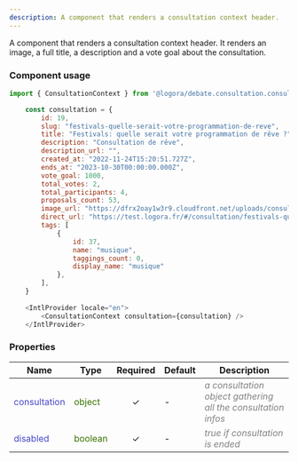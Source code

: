 ```yaml
---
description: A component that renders a consultation context header.
---
```



A component that renders a consultation context header. It renders an image, a full title, a description and a vote goal about the consultation.

### Component usage
```js
import { ConsultationContext } from '@logora/debate.consultation.consultation_context';
```
```js
    const consultation = {
        id: 19,
        slug: "festivals-quelle-serait-votre-programmation-de-reve",
        title: "Festivals: quelle serait votre programmation de rêve ?",
        description: "Consultation de rêve",
        description_url: "",
        created_at: "2022-11-24T15:20:51.727Z",
        ends_at: "2023-10-30T00:00:00.000Z",
        vote_goal: 1000,
        total_votes: 2,
        total_participants: 4,
        proposals_count: 53,
        image_url: "https://dfrx2oay1w3r9.cloudfront.net/uploads/consultations/banner_8e9d9ab1cdf82a80c2315488195e1fc8.png",
        direct_url: "https://test.logora.fr/#/consultation/festivals-quelle-serait-votre-programmation-de-reve",
        tags: [
            {
                id: 37,
                name: "musique",
                taggings_count: 0,
                display_name: "musique"
            },
        ],
    }
    
    <IntlProvider locale="en">
        <ConsultationContext consultation={consultation} />
    </IntlProvider>
```

### Properties
| **Name**      | **Type** | **Required** | **Default** | **Description** |
| ----------- | ----------- | :-----------: | ----------- | ----------- |
| <font color='#4646c6'>consultation</font> | <font color="#397300">object</font> | &check; | - | <font color="grey">*a consultation object gathering all the consultation infos*</font> |
| <font color='#4646c6'>disabled</font> | <font color="#397300">boolean</font> | &check; | - | <font color="grey">*true if consultation is ended*</font> |
